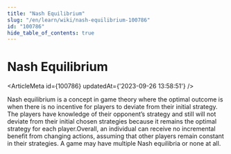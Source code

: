 ```yaml
---
title: "Nash Equilibrium"
slug: "/en/learn/wiki/nash-equilibrium-100786"
id: "100786"
hide_table_of_contents: true
---
```



# Nash Equilibrium

<ArticleMeta id={100786} updatedAt={'2023-09-26 13:58:51'} />
<div className='border-solid border-b border-t-0 my-4 border-[var(--ifm-color-gray-300)]' />

Nash equilibrium is a concept in game theory where the optimal outcome is when there is no incentive for players to deviate from their initial strategy. The players have knowledge of their opponent’s strategy and still will not deviate from their initial chosen strategies because it remains the optimal strategy for each player.Overall, an individual can receive no incremental benefit from changing actions, assuming that other players remain constant in their strategies. A game may have multiple Nash equilibria or none at all.
